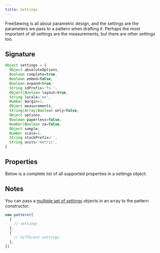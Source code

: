 ```yaml
---
title: Settings
---
```


FreeSewing is all about parametric design, and the settings are the parameters
we pass to a pattern when drafting it.  Perhaps the most important of all
settings are the measurements, but there are other settings too.

## Signature

```js
Object settings = {
  Object absoluteOptions,
  Boolean complete=true,
  Boolean embed=false,
  Boolean expand=true,
  String idPrefix='fs-',
  Object|Boolean layout=true,
  String locale='en',
  Number margin=2,
  Object measurements,
  String|Array|Boolean only=false,
  Object options,
  Boolean paperless=false,
  Number|Boolean sa=false,
  Object sample,
  Number scale=1,
  String stackPrefix='',
  String units='metric',
}
```

## Properties

Below is a complete list of all supported properties in a settings object:

<ReadMore />

## Notes

You can pass a
[multiple set of settings](/reference/api/pattern#multisets-in-freesewing)
objects in an array to the pattern constructor:

```js
new pattern([
  { 
    // settings
  },
  { 
    // different settings
  },
])
```


